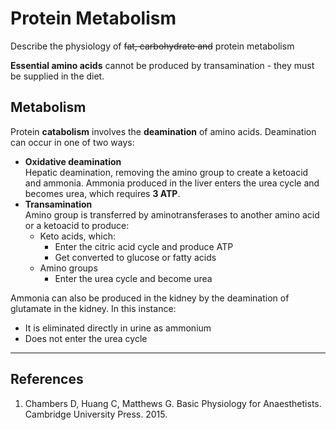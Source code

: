 # Protein Metabolism

:::CICM
Describe the physiology of ~~fat, carbohydrate and~~ protein metabolism
:::

**Essential amino acids** cannot be produced by transamination - they must be supplied in the diet.

## Metabolism

Protein **catabolism** involves the **deamination** of amino acids. Deamination can occur in one of two ways:

* **Oxidative deamination**\
Hepatic deamination, removing the amino group to create a ketoacid and ammonia. Ammonia produced in the liver enters the urea cycle and becomes urea, which requires **3 ATP**.
* **Transamination**\
Amino group is transferred by aminotransferases to another amino acid or a ketoacid to produce:
    * Keto acids, which:
        * Enter the citric acid cycle and produce ATP
        * Get converted to glucose or fatty acids
    * Amino groups
        * Enter the urea cycle and become urea

:::column-margin
Ammonia can also be produced in the kidney by the deamination of glutamate in the kidney. In this instance:

* It is eliminated directly in urine as ammonium
* Does not enter the urea cycle
:::

---

## References

1. Chambers D, Huang C, Matthews G. Basic Physiology for Anaesthetists. Cambridge University Press. 2015.
